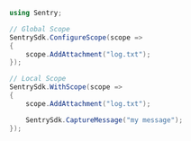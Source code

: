 ```csharp
using Sentry;

// Global Scope
SentrySdk.ConfigureScope(scope =>
{
    scope.AddAttachment("log.txt");
});

// Local Scope
SentrySdk.WithScope(scope =>
{
    scope.AddAttachment("log.txt");

    SentrySdk.CaptureMessage("my message");
});
```

